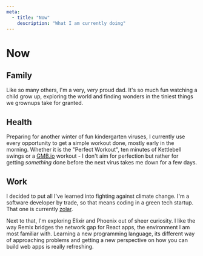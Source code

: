 ```yaml
---
meta:
  - title: "Now"
    description: "What I am currently doing"
---
```


# Now

## Family

Like so many others, I'm a very, _very_ proud dad. It's so much fun watching a
child grow up, exploring the world and finding wonders in the tiniest things we
grownups take for granted.

## Health

Preparing for another winter of fun kindergarten viruses, I currently use every opportunity to get a simple workout done, mostly early in the morning. Whether it is the "Perfect Workout", ten minutes of Kettlebell swings or a [GMB.io](https://gmb.io)
workout - I don't aim for perfection but rather for getting *something* done before the next virus takes me down for a few days.

## Work

I decided to put all I've learned into fighting against climate change. I'm a
software developer by trade, so that means coding in a green tech startup. That
one is currently [zolar](https://zolar.de).

Next to that, I'm exploring Elixir and Phoenix out of sheer curiosity. I like the way Remix bridges the network gap for React apps, the environment I am most familiar with. Learning a new programming language, its different way of approaching problems and getting a new perspective on how you can build web apps is really refreshing.

